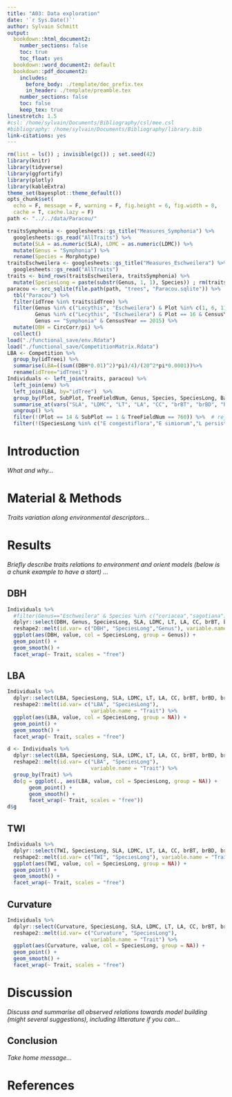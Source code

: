```yaml
---
title: "A03: Data exploration"
date: '`r Sys.Date()`'
author: Sylvain Schmitt
output:
  bookdown::html_document2:
    number_sections: false
    toc: true
    toc_float: yes
  bookdown::word_document2: default
  bookdown::pdf_document2:
    includes:
      before_body: ./template/doc_prefix.tex
      in_header: ./template/preamble.tex
    number_sections: false
    toc: false
    keep_tex: true
linestretch: 1.5
#csl: /home/sylvain/Documents/Bibliography/csl/mee.csl
#bibliography: /home/sylvain/Documents/Bibliography/library.bib
link-citations: yes
---
```


```r
rm(list = ls()) ; invisible(gc()) ; set.seed(42)
library(knitr)
library(tidyverse)
library(ggfortify)
library(plotly)
library(kableExtra)
theme_set(bayesplot::theme_default())
opts_chunk$set(
  echo = F, message = F, warning = F, fig.height = 6, fig.width = 8,
  cache = T, cache.lazy = F)
path <- "../../data/Paracou/"
```

```r
traitsSymphonia <- googlesheets::gs_title("Measures_Symphonia") %>% 
  googlesheets::gs_read("AllTraits") %>% 
  mutate(SLA = as.numeric(SLA), LDMC = as.numeric(LDMC)) %>% 
  mutate(Genus = "Symphonia") %>% 
  rename(Species = Morphotype)
traitsEschweilera <- googlesheets::gs_title("Measures_Eschweilera") %>% 
  googlesheets::gs_read("AllTraits")
traits <- bind_rows(traitsEschweilera, traitsSymphonia) %>% 
  mutate(SpeciesLong = paste(substr(Genus, 1, 1), Species)) ; rm(traitsEschweilera, traitsSymphonia)
paracou <- src_sqlite(file.path(path, "trees", "Paracou.sqlite")) %>%
  tbl("Paracou") %>%
  filter(idTree %in% traits$idTree) %>%
  filter(Genus %in% c("Lecythis", "Eschweilera") & Plot %in% c(1, 6, 11, 13:15) & CensusYear == 2017 |
         Genus %in% c("Lecythis", "Eschweilera") & Plot == 16 & CensusYear == 2015 |
         Genus == "Symphonia" & CensusYear == 2015) %>%
  mutate(DBH = CircCorr/pi) %>% 
  collect()
load("./functional_save/env.Rdata")
load("./functional_save/CompetitionMatrix.Rdata")
LBA <- Competition %>% 
  group_by(idTreei) %>% 
  summarise(LBA=((sum((DBH*0.01)^2)*pi)/4)/(20^2*pi*0.0001))%>% 
  rename(idTree="idTreei")
Individuals <- left_join(traits, paracou) %>% 
  left_join(env) %>% 
  left_join(LBA, by="idTree")  %>% 
  group_by(Plot, SubPlot, TreeFieldNum, Genus, Species, SpeciesLong, Bark, Dawkins, DBH, TWI, Curvature, LBA) %>%
  summarise_at(vars("SLA", "LDMC", "LT", "LA", "CC", "brBT", "brBD", "brWD"), mean, na.rm = T)  %>% 
  ungroup() %>% 
  filter(!(Plot == 14 & SubPlot == 1 & TreeFieldNum == 760)) %>%  # rejection individual
  filter(!(SpeciesLong %in% c("E congestiflora","E simiorum","L persistens"))) ; rm(traits, paracou, LBA, env, Competition)
```


# Introduction

*What and why...*

# Material & Methods

*Traits variation along environmental descriptors...*

# Results

*Briefly describe traits relations to environment and orient models (below is a chunk example to have a start) ...*

## DBH

```r
Individuals %>% 
  #filter(Genus=="Eschweilera" & Species %in% c("coriacea","sagotiana")) %>%
  dplyr::select(DBH, Genus, SpeciesLong, SLA, LDMC, LT, LA, CC, brBT, brBD, brWD) %>%
  reshape2::melt(id.var= c("DBH", "SpeciesLong","Genus"), variable.name = "Trait") %>%
  ggplot(aes(DBH, value, col = SpeciesLong, group = Genus)) +
  geom_point() +
  geom_smooth() +
  facet_wrap(~ Trait, scales = "free")
```

## LBA

```r
Individuals %>% 
  dplyr::select(LBA, SpeciesLong, SLA, LDMC, LT, LA, CC, brBT, brBD, brWD) %>% 
  reshape2::melt(id.var= c("LBA", "SpeciesLong"),
                           variable.name = "Trait") %>%
  ggplot(aes(LBA, value, col = SpeciesLong, group = NA)) +
  geom_point() +
  geom_smooth() +
  facet_wrap(~ Trait, scales = "free")
```

```r
d <- Individuals %>% 
  dplyr::select(LBA, SpeciesLong, SLA, LDMC, LT, LA, CC, brBT, brBD, brWD) %>% 
  reshape2::melt(id.var= c("LBA", "SpeciesLong"),
                           variable.name = "Trait") %>%
  group_by(Trait) %>% 
  do(g = ggplot(., aes(LBA, value, col = SpeciesLong, group = NA)) +
       geom_point() +
       geom_smooth() +
       facet_wrap(~ Trait, scales = "free"))
d$g
```

## TWI
```r
Individuals %>% 
  dplyr::select(TWI, SpeciesLong, SLA, LDMC, LT, LA, CC, brBT, brBD, brWD) %>% 
  reshape2::melt(id.var= c("TWI", "SpeciesLong"), variable.name = "Trait") %>% 
  ggplot(aes(TWI, value, col = SpeciesLong, group = NA)) +
  geom_point() +
  geom_smooth() +
  facet_wrap(~ Trait, scales = "free")
```

## Curvature
```r
Individuals %>% 
  dplyr::select(Curvature, SpeciesLong, SLA, LDMC, LT, LA, CC, brBT, brBD, brWD) %>% 
  reshape2::melt(id.var= c("Curvature", "SpeciesLong"),
                           variable.name = "Trait") %>% 
  ggplot(aes(Curvature, value, col = SpeciesLong, group = NA)) +
  geom_point() +
  geom_smooth() +
  facet_wrap(~ Trait, scales = "free")
```

# Discussion

*Discuss and summarise all observed relations towards model building (might several suggestions), including litterature if you can...*

## Conclusion

*Take home message...*

# References

